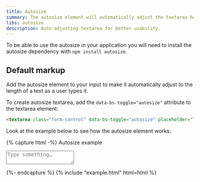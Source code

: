 ```yaml
---
title: Autosize
summary: The autosize element will automatically adjust the textarea height and make it easier for users to follow as they type.
libs: autosize
description: Auto-adjusting textarea for better usability.
---
```


To be able to use the autosize in your application you will need to install the autosize dependency with `npm install autosize`.

## Default markup

Add the autosize element to your input to make it automatically adjust to the length of a text as a user types it. 

To create autosize textarea, add the `data-bs-toggle="autosize"` attribute to the textarea element:

```html
<textarea class="form-control" data-bs-toggle="autosize" placeholder="Type something…"></textarea>
```

Look at the example below to see how the autosize element works:

{% capture html -%}
<label class="form-label">Autosize example</label>
<textarea class="form-control" data-bs-toggle="autosize" placeholder="Type something…"></textarea>
{%- endcapture %}
{% include "example.html" html=html %}
